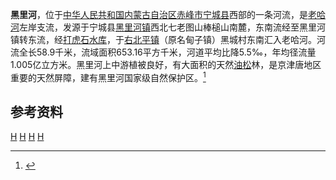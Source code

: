 '''黑里河'''，位于[[中华人民共和国|中华人民共和国]][[内蒙古自治区|内蒙古自治区]][[赤峰市|赤峰市]][[宁城县|宁城县]]西部的一条河流，是[[老哈河|老哈河]]左岸支流，发源于宁城县[[黑里河镇|黑里河镇]]西北七老图山棒槌山南麓，东南流经至黑里河镇转东流，经[[打虎石水库|打虎石水库]]，于[[右北平镇|右北平镇]]（原名甸子镇）黑城村东南汇入老哈河。河流全长58.9千米，流域面积653.16平方千米，河道平均比降5.5‰，年均径流量1.005亿立方米。黑里河上中游植被良好，有大面积的天然[[油松|油松]]林，是京津唐地区重要的天然屏障，建有黑里河国家级自然保护区。<ref name="中国河湖大典">{{cite book zh |author=《[[中国河湖大典|中国河湖大典]]》编纂委员会 |title=《中国河湖大典·黑龙江、辽河卷》 |format=M |edition=1 |location=北京 |publisher=中国水利水电出版社 |date=2014年4月 |pages=228页 |id= ISBN 978-7-5170-1950-3}}</ref>
==参考资料==
{{reflist}}

{{China-river-stub}}
[[Category:内蒙古河流|H]]
[[Category:赤峰地理|H]]
[[Category:宁城县|H]]
[[Category:辽河水系|H]]